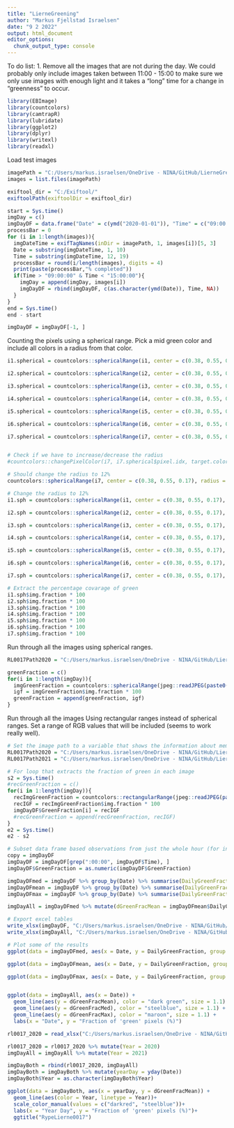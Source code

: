 ```yaml
---
title: "LierneGreening"
author: "Markus Fjellstad Israelsen"
date: "9 2 2022"
output: html_document
editor_options: 
  chunk_output_type: console
---
```


To do list:
  1. Remove all the images that are not during the day. We could probably only include images taken between 11:00 -     15:00 to make sure we only use images with enough light and it takes a "long" time for a change in "greenness" to     occur. 

```r

library(EBImage)
library(countcolors)
library(camtrapR)
library(lubridate)
library(ggplot2)
library(dplyr)
library(writexl)
library(readxl)

```

Load test images
```r

imagePath = "C:/Users/markus.israelsen/OneDrive - NINA/GitHub/LierneGreening/TestImages/RypeLierne0017_2021/101RECNX/"
images = list.files(imagePath)

exiftool_dir = "C:/Exiftool/"        
exiftoolPath(exiftoolDir = exiftool_dir)

start = Sys.time()
imgDay = c()
imgDayDF = data.frame("Date" = c(ymd("2020-01-01")), "Time" = c("09:00:00"), GreenFraction = c(NA))
processBar = 0
for (i in 1:length(images)){
  imgDateTime = exifTagNames(inDir = imagePath, 1, images[i])[5, 3]
  Date = substring(imgDateTime, 1, 10)
  Time = substring(imgDateTime, 12, 19)
  processBar = round(i/length(images), digits = 4)
  print(paste(processBar,"% completed"))
  if(Time > "09:00:00" & Time < "15:00:00"){
    imgDay = append(imgDay, images[i])
    imgDayDF = rbind(imgDayDF, c(as.character(ymd(Date)), Time, NA))
  }
}
end = Sys.time()
end - start

imgDayDF = imgDayDF[-1, ]

```

Counting the pixels using a spherical range. Pick a mid green color and include all colors in a radius from that color. 
```r

i1.spherical = countcolors::sphericalRange(i1, center = c(0.38, 0.55, 0.17), radius = 0.10, color.pixels = FALSE, plotting = FALSE)

i2.spherical = countcolors::sphericalRange(i2, center = c(0.38, 0.55, 0.17), radius = 0.10, color.pixels = FALSE, plotting = FALSE)

i3.spherical = countcolors::sphericalRange(i3, center = c(0.38, 0.55, 0.17), radius = 0.10, color.pixels = FALSE, plotting = FALSE)

i4.spherical = countcolors::sphericalRange(i4, center = c(0.38, 0.55, 0.17), radius = 0.10, color.pixels = FALSE, plotting = FALSE)

i5.spherical = countcolors::sphericalRange(i5, center = c(0.38, 0.55, 0.17), radius = 0.10, color.pixels = FALSE, plotting = FALSE)

i6.spherical = countcolors::sphericalRange(i6, center = c(0.38, 0.55, 0.17), radius = 0.10, color.pixels = FALSE, plotting = FALSE)

i7.spherical = countcolors::sphericalRange(i7, center = c(0.38, 0.55, 0.17), radius = 0.10, color.pixels = FALSE, plotting = FALSE)


# Check if we have to increase/decrease the radius
#countcolors::changePixelColor(i7, i7.spherical$pixel.idx, target.color = "magenta")

# Should change the radius to 12%
countcolors::sphericalRange(i7, center = c(0.38, 0.55, 0.17), radius = 12, color.pixels = FALSE, plotting = TRUE, target.color = "magenta")

# Change the radius to 12%
i1.sph = countcolors::sphericalRange(i1, center = c(0.38, 0.55, 0.17), radius = 0.12, color.pixels = FALSE, plotting = FALSE)

i2.sph = countcolors::sphericalRange(i2, center = c(0.38, 0.55, 0.17), radius = 0.12, color.pixels = FALSE, plotting = FALSE)

i3.sph = countcolors::sphericalRange(i3, center = c(0.38, 0.55, 0.17), radius = 0.12, color.pixels = FALSE, plotting = FALSE)

i4.sph = countcolors::sphericalRange(i4, center = c(0.38, 0.55, 0.17), radius = 0.12, color.pixels = FALSE, plotting = FALSE)

i5.sph = countcolors::sphericalRange(i5, center = c(0.38, 0.55, 0.17), radius = 0.12, color.pixels = FALSE, plotting = FALSE)

i6.sph = countcolors::sphericalRange(i6, center = c(0.38, 0.55, 0.17), radius = 0.12, color.pixels = FALSE, plotting = FALSE)

i7.sph = countcolors::sphericalRange(i7, center = c(0.38, 0.55, 0.17), radius = 0.12, color.pixels = FALSE, plotting = FALSE)

# Extract the percentage covarage of green
i1.sph$img.fraction * 100
i2.sph$img.fraction * 100
i3.sph$img.fraction * 100
i4.sph$img.fraction * 100
i5.sph$img.fraction * 100
i6.sph$img.fraction * 100
i7.sph$img.fraction * 100

```

Run through all the images using spherical ranges.
```r

RL0017Path2020 = "C:/Users/markus.israelsen/OneDrive - NINA/GitHub/LierneGreening/TestImages/"

greenFraction = c()
for(i in 1:length(imgDay)){
  imgGreenFraction = countcolors::sphericalRange(jpeg::readJPEG(paste0(RL0017Path2020, imgDay[i])), center = c(0.38, 0.55, 0.17), radius = 0.12, color.pixels = FALSE, plotting = FALSE)
  igf = imgGreenFraction$img.fraction * 100
  greenFraction = append(greenFraction, igf)
}

```

Run through all the images Using rectangular ranges instead of spherical ranges. Set a range of RGB values that will be included (seems to work really well).
```r

# Set the image path to a variable that shows the information about memory card and year
RL0017Path2020 = "C:/Users/markus.israelsen/OneDrive - NINA/GitHub/LierneGreening/TestImages/"
RL0017Path2021 = "C:/Users/markus.israelsen/OneDrive - NINA/GitHub/LierneGreening/TestImages/RypeLierne0017_2021/101RECNX/"

# For loop that extracts the fraction of green in each image
s2 = Sys.time()
#recGreenFraction = c()
for(i in 1:length(imgDay)){
  recImgGreenFraction = countcolors::rectangularRange(jpeg::readJPEG(paste0(RL0017Path2021, imgDay[i])), upper = c(0.60, 1, 0.4), lower = c(0, 0.4, 0), color.pixels = FALSE, plotting = FALSE)
  recIGF = recImgGreenFraction$img.fraction * 100
  imgDayDF$GreenFraction[i] = recIGF
  #recGreenFraction = append(recGreenFraction, recIGF)
}
e2 = Sys.time()
e2 - s2

# Subset data frame based observations from just the whole hour (for instance, 12:00:00, 13:00:00 and so on.)
copy = imgDayDF
imgDayDF = imgDayDF[grep(":00:00", imgDayDF$Time), ]
imgDayDF$GreenFraction = as.numeric(imgDayDF$GreenFraction)

imgDayDFmed = imgDayDF %>% group_by(Date) %>% summarise(DailyGreenFraction = median(GreenFraction, na.rm = TRUE))
imgDayDFmean = imgDayDF %>% group_by(Date) %>% summarise(DailyGreenFraction = mean(GreenFraction, na.rm = TRUE))
imgDayDFmax = imgDayDF %>% group_by(Date) %>% summarise(DailyGreenFraction = max(GreenFraction, na.rm = TRUE))

imgDayAll = imgDayDFmed %>% mutate(dGreenFracMean = imgDayDFmean$DailyGreenFraction, dGreenFracMax = imgDayDFmax$DailyGreenFraction) %>% rename(dGreenFracMed = DailyGreenFraction)

# Export excel tables
write_xlsx(imgDayDF, "C:/Users/markus.israelsen/OneDrive - NINA/GitHub/LierneGreening/LierneGreening/Output/RypeLierne0017_DF.xlsx")
write_xlsx(imgDayAll, "C:/Users/markus.israelsen/OneDrive - NINA/GitHub/LierneGreening/LierneGreening/Output/RypeLierne0017_2021_All.xlsx")

# Plot some of the results
ggplot(data = imgDayDFmed, aes(x = Date, y = DailyGreenFraction, group = 1)) + geom_line(color = "dark green", size = 1.1) + labs(x = "Date", y = "Fraction of 'green' pixels (%)")

ggplot(data = imgDayDFmean, aes(x = Date, y = DailyGreenFraction, group = 1)) + geom_line(color = "dark green", size = 1.1) + labs(x = "Date", y = "Mean Fraction of 'Green' Pixels (%)")

ggplot(data = imgDayDFmax, aes(x = Date, y = DailyGreenFraction, group = 1)) + geom_line(color = "dark green", size = 1.1) + labs(x = "Date", y = "Fraction of 'green' pixels (%)")


ggplot(data = imgDayAll, aes(x = Date)) + 
  geom_line(aes(y = dGreenFracMean), color = "dark green", size = 1.1) +
  geom_line(aes(y = dGreenFracMed), color = "steelblue", size = 1.1) +
  geom_line(aes(y = dGreenFracMax), color = "maroon", size = 1.1) +
  labs(x = "Date", y = "Fraction of 'green' pixels (%)")

rl0017_2020 = read_xlsx("C:/Users/markus.israelsen/OneDrive - NINA/GitHub/LierneGreening/LierneGreening/Output/RypeLierne0017_2020_All.xlsx")

rl0017_2020 = rl0017_2020 %>% mutate(Year = 2020)
imgDayAll = imgDayAll %>% mutate(Year = 2021)

imgDayBoth = rbind(rl0017_2020, imgDayAll)
imgDayBoth = imgDayBoth %>% mutate(yearDay = yday(Date))
imgDayBoth$Year = as.character(imgDayBoth$Year)

ggplot(data = imgDayBoth, aes(x = yearDay, y = dGreenFracMean)) + 
  geom_line(aes(color = Year, linetype = Year))+
  scale_color_manual(values = c("darkred", "steelblue"))+
  labs(x = "Year Day", y = "Fraction of 'green' pixels (%)")+
  ggtitle("RypeLierne0017")

```







































